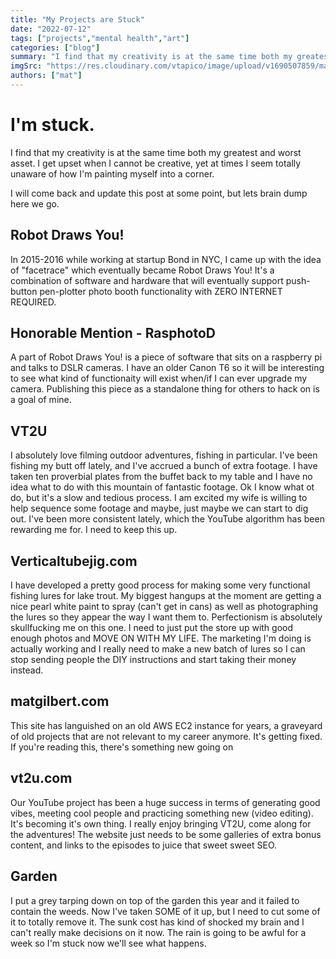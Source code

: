---
title: "My Projects are Stuck"
date: "2022-07-12"
tags: ["projects","mental health","art"]
categories: ["blog"]
summary: "I find that my creativity is at the same time both my greatest and worst asset. I get upset when I cannot be creative, yet at times I seem totally unaware of how I'm painting myself into a corner."
imgSrc: "https://res.cloudinary.com/vtapico/image/upload/v1690507859/matgilbert.com/20230528_160348_tszepm.jpg"
authors: ["mat"]
---

# I'm stuck.

I find that my creativity is at the same time both my greatest and worst asset. I get upset when I cannot be creative, yet at times I seem totally unaware of how I'm painting myself into a corner.

I will come back and update this post at some point, but lets brain dump here we go.

## Robot Draws You!

In 2015-2016 while working at startup Bond in NYC, I came up with the idea of "facetrace" which eventually became Robot Draws You! It's a combination of software and hardware that will eventually
support push-button pen-plotter photo booth functionality with ZERO INTERNET REQUIRED.

## Honorable Mention - RasphotoD

A part of Robot Draws You! is a piece of software that sits on a raspberry pi and talks to DSLR cameras. I have an older Canon T6 so it will be interesting to see what kind of functionaity will exist
when/if I can ever upgrade my camera. Publishing this piece as a standalone thing for others to hack on is a goal of mine.

## VT2U

I absolutely love filming outdoor adventures, fishing in particular. I've been fishing my butt off lately, and I've accrued a bunch of extra footage. I have taken ten proverbial plates from the buffet
back to my table and I have no idea what to do with this mountain of fantastic footage. Ok I know what ot do, but it's a slow and tedious process. I am excited my wife is willing to help sequence some
footage and maybe, just maybe we can start to dig out. I've been more consistent lately, which the YouTube algorithm has been rewarding me for. I need to keep this up.

## Verticaltubejig.com

I have developed a pretty good process for making some very functional fishing lures for lake trout. My biggest hangups at the moment are getting a nice pearl white paint to spray (can't get in cans)
as well as photographing the lures so they appear the way I want them to. Perfectionism is absolutely skullfucking me on this one. I need to just put the store up with good enough photos and MOVE ON
WITH MY LIFE. The marketing I'm doing is actually working and I really need to make a new batch of lures so I can stop sending people the DIY instructions and start taking their money instead.

## matgilbert.com

This site has languished on an old AWS EC2 instance for years, a graveyard of old projects that are not relevant to my career anymore. It's getting fixed. If you're reading this, there's something new going on

## vt2u.com

Our YouTube project has been a huge success in terms of generating good vibes, meeting cool people and practicing something new (video editing). It's becoming it's own thing. I really enjoy bringing
VT2U, come along for the adventures! The website just needs to be some galleries of extra bonus content, and links to the episodes to juice that sweet sweet SEO.


## Garden

I put a grey tarping down on top of the garden this year and it failed to contain the weeds. Now I've taken SOME of it up, but I need to cut some of it to totally remove it. The sunk cost has kind of
shocked my brain and I can't really make decisions on it now. The rain is going to be awful for a week so I'm stuck now we'll see what happens.